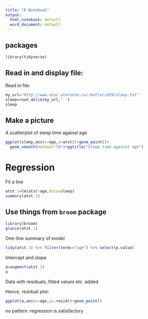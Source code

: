```yaml
---
title: "R Notebook"
output:
  html_notebook: default
  word_document: default
---
```


## packages

```r
library(tidyverse)
```

## Read in and display file:

Read in file:

```r
my_url="http://www.utsc.utoronto.ca/~butler/d29/sleep.txt"
sleep=read_delim(my_url," ")
sleep
```

## Make a picture

A scatterplot of sleep time against age

```r
ggplot(sleep,aes(x=age,y=atst))+geom_point()+
  geom_smooth(method="lm")+ggtitle("Sleep time against age")
```

# Regression

Fit a line

```r
atst.1=lm(atst~age,data=sleep)
summary(atst.1)
```

## Use things from `broom` package

```r
library(broom)
glance(atst.1)
```

One-line summary of model

```r
tidy(atst.1) %>% filter(term=="age") %>% select(p.value)
```

Intercept and slope

```r
a=augment(atst.1)
a
```

Data with residuals, fitted values etc. added

Hence, residual plot:

```r
ggplot(a,aes(x=age,y=.resid))+geom_point()
```

no pattern: regression is satisfactory